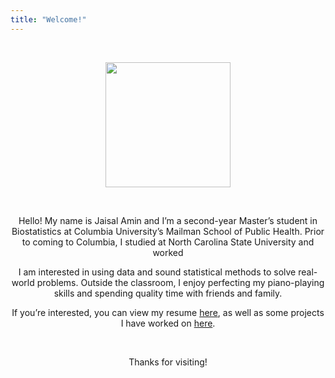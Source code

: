 ```yaml
---
title: "Welcome!"
---
```

  
  
&nbsp;

<center>

<img class="profile" width="200" height="200" src="./profile (1).jpg" />  

  
&nbsp;


Hello! My name is Jaisal Amin and I’m a second-year Master’s student in Biostatistics at Columbia University’s Mailman School of Public Health. Prior to coming to Columbia, I studied at North Carolina State University and worked 

I am interested in using data and sound statistical methods to solve real-world problems. Outside the classroom, I enjoy perfecting my piano-playing skills and spending quality time with friends and family.

If you're interested, you can view my resume [here](about.html), as well as some projects I have worked on [here](./flexdash/flexdashboard.html).  
  
  
&nbsp;


Thanks for visiting!

</center>
